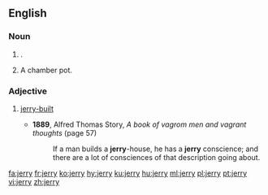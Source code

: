 {{also|Jerry}}
==English==

===Noun===
{{en-noun|jerries}}

# {{alternative case form of|Jerry|lang=en|nodot=1}} {{gloss|derogatory: German}}.
# {{context|British|slang|lang=en}} A chamber pot.

===Adjective===
{{en-adj|-}}

# {{cx|dated|lang=en}} [[jerry-built]]
#* '''1889''', Alfred Thomas Story, ''A book of vagrom men and vagrant thoughts'' (page 57)
#*: If a man builds a '''jerry'''-house, he has a '''jerry''' conscience; and there are a lot of consciences of that description going about.

[[fa:jerry]]
[[fr:jerry]]
[[ko:jerry]]
[[hy:jerry]]
[[ku:jerry]]
[[hu:jerry]]
[[ml:jerry]]
[[pl:jerry]]
[[pt:jerry]]
[[vi:jerry]]
[[zh:jerry]]